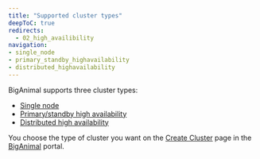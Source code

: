 ```yaml
---
title: "Supported cluster types"
deepToC: true
redirects:
  - 02_high_availibility
navigation:
- single_node
- primary_standby_highavailability
- distributed_highavailability
---
```


BigAnimal supports three cluster types: 
- [Single node](./single_node)
- [Primary/standby high availability](./primary_standby_highavailability)
- [Distributed high availability](./distributed_highavailability)

You choose the type of cluster you want on the [Create Cluster](https://portal.biganimal.com/create-cluster) page in the [BigAnimal](https://portal.biganimal.com) portal.  
